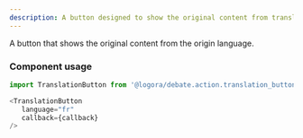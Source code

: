 ```yaml
---
description: A button designed to show the original content from translated contents.
---
```



A button that shows the original content from the origin language.

### Component usage
```js
import TranslationButton from '@logora/debate.action.translation_button';
```
```js
<TranslationButton
   language="fr"
   callback={callback}
/>
```